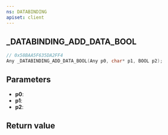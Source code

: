 ```yaml
---
ns: DATABINDING
apiset: client
---
```

## _DATABINDING_ADD_DATA_BOOL

```c
// 0x58BAA5F635DA2FF4
Any _DATABINDING_ADD_DATA_BOOL(Any p0, char* p1, BOOL p2);
```


## Parameters
* **p0**:
* **p1**:
* **p2**:

## Return value